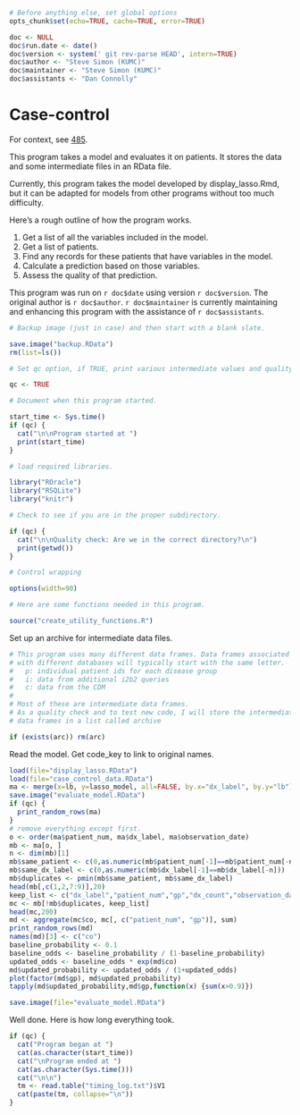 ```r
# Before anything else, set global options
opts_chunk$set(echo=TRUE, cache=TRUE, error=TRUE)

doc <- NULL
doc$run.date <- date()
doc$version <- system(' git rev-parse HEAD', intern=TRUE)
doc$author <- "Steve Simon (KUMC)"
doc$maintainer <- "Steve Simon (KUMC)"
doc$assistants <- "Dan Connolly"
```


Case-control
============
For context, see [485].

[485]: https://informatics.gpcnetwork.org/trac/Project/ticket/485
[bc_qa]: https://bitbucket.org/gpcnetwork/bc_qa

This program takes a model and evaluates it on patients. It stores the data and some
intermediate files in an RData file.


Currently, this program takes the model developed by display_lasso.Rmd,
but it can be adapted for models from other programs without too much
difficulty.

Here's a rough outline of how the program works.

1. Get a list of all the variables included in the model. 
2. Get a list of patients.
3. Find any records for these patients that have variables in the model.
4. Calculate a prediction based on those variables.
5. Assess the quality of that prediction.

This program was run on `r doc$date` using version `r doc$version`.
The original author is `r doc$author`. `r doc$maintainer`
is currently maintaining and enhancing this program
with the assistance of `r doc$assistants`.


```r

# Backup image (just in case) and then start with a blank slate.

save.image("backup.RData")
rm(list=ls())

# Set qc option, if TRUE, print various intermediate values and quality checks.

qc <- TRUE

# Document when this program started.

start_time <- Sys.time()
if (qc) {
  cat("\n\nProgram started at ")
  print(start_time)
}

# load required libraries.

library("ROracle")
library("RSQLite")
library("knitr")

# Check to see if you are in the proper subdirectory.

if (qc) {
  cat("\n\nQuality check: Are we in the correct directory?\n")
  print(getwd())
}

# Control wrapping

options(width=90)

# Here are some functions needed in this program.

source("create_utility_functions.R")

```

Set up an archive for intermediate data files.

```r

# This program uses many different data frames. Data frames associated
# with different databases will typically start with the same letter.
#   p: individual patient ids for each disease group
#   i: data from additional i2b2 queries
#   c: data from the CDM
#
# Most of these are intermediate data frames.
# As a quality check and to test new code, I will store the intermediate
# data frames in a list called archive

if (exists(arc)) rm(arc)

```

Read the model. Get code_key to link to original names.

```r
load(file="display_lasso.RData")
load(file="case_control_data.RData")
ma <- merge(x=lb, y=lasso_model, all=FALSE, by.x="dx_label", by.y="lb")
save.image("evaluate_model.RData")
if (qc) {
  print_random_rows(ma)
}
# remove everything except first.
o <- order(ma$patient_num, ma$dx_label, ma$observation_date)
mb <- ma[o, ]
n <- dim(mb)[1]
mb$same_patient <- c(0,as.numeric(mb$patient_num[-1]==mb$patient_num[-n]))
mb$same_dx_label <- c(0,as.numeric(mb$dx_label[-1]==mb$dx_label[-n]))
mb$duplicates <- pmin(mb$same_patient, mb$same_dx_label)
head(mb[,c(1,2,7:9)],20)
keep_list <- c("dx_label","patient_num","gp","dx_count","observation_date","co")
mc <- mb[!mb$duplicates, keep_list]
head(mc,200)
md <- aggregate(mc$co, mc[, c("patient_num", "gp")], sum)
print_random_rows(md)
names(md)[3] <- c("co")
baseline_probability <- 0.1
baseline_odds <- baseline_probability / (1-baseline_probability)
updated_odds <- baseline_odds * exp(md$co)
md$updated_probability <- updated_odds / (1+updated_odds)
plot(factor(md$gp), md$updated_probability)
tapply(md$updated_probability,md$gp,function(x) {sum(x>0.9)})
```

```r
save.image(file="evaluate_model.RData")
```

Well done. Here is how long everything took.

```r
if (qc) {
  cat("Program began at ")
  cat(as.character(start_time))
  cat("\nProgram ended at ")
  cat(as.character(Sys.time()))
  cat("\n\n")
  tm <- read.table("timing_log.txt")$V1
  cat(paste(tm, collapse="\n"))
}
```
